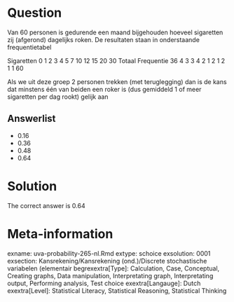 Question
========

Van 60 personen is gedurende een maand bijgehouden hoeveel sigaretten zij (afgerond) dagelijks roken. De resultaten staan in onderstaande frequentietabel

Sigaretten 0 1 2 3 4 5 7 10 12 15 20 30 Totaal
Frequentie 36 4 3 3 4 2 1 2 1 2 1 1 60

Als we uit deze groep 2 personen trekken (met teruglegging) dan is de kans dat minstens één van beiden een roker is (dus gemiddeld 1 of meer sigaretten per dag rookt) gelijk aan 

Answerlist
----------
* 0.16
* 0.36
* 0.48
* 0.64

Solution
========

The correct answer is  0.64 

Meta-information
================
exname: uva-probability-265-nl.Rmd 
extype: schoice 
exsolution: 0001 
exsection: Kansrekening/Kansrekening (ond.)/Discrete stochastische variabelen (elementair begrexextra[Type]: Calculation, Case, Conceptual, Creating graphs, Data manipulation, Interpretating graph, Interpretating output, Performing analysis, Test choice 
exextra[Langauge]: Dutch 
exextra[Level]: Statistical Literacy, Statistical Reasoning, Statistical Thinking 
